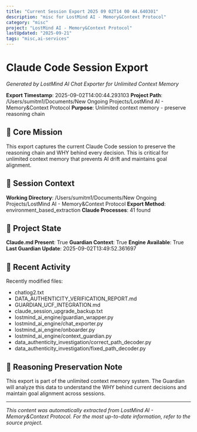 ```yaml
---
title: "Current Session Export 2025 09 02T14 00 44.640301"
description: "misc for LostMind AI - Memory&Context Protocol"
category: "misc"
project: "LostMind AI - Memory&Context Protocol"
lastUpdated: "2025-09-21"
tags: "misc,ai-services"
---
```


# Claude Code Session Export

*Generated by LostMind AI Chat Exporter for Unlimited Context Memory*

**Export Timestamp**: 2025-09-02T14:00:44.293103
**Project Path**: /Users/sumitm1/Documents/New Ongoing Projects/LostMind AI - Memory&Context Protocol
**Purpose**: Unlimited context memory - preserve reasoning chain

## 🎯 Core Mission

This export captures the current Claude Code session to preserve the reasoning chain and WHY behind every decision. This is critical for unlimited context memory that prevents AI drift and maintains goal alignment.

## 💬 Session Context

**Working Directory**: /Users/sumitm1/Documents/New Ongoing Projects/LostMind AI - Memory&Context Protocol
**Export Method**: environment_based_extraction
**Claude Processes**: 41 found

## 📂 Project State

**Claude.md Present**: True
**Guardian Context**: True
**Engine Available**: True
**Last Guardian Update**: 2025-09-02T13:49:52.361697

## 🔄 Recent Activity

Recently modified files:
- chatlog2.txt
- DATA_AUTHENTICITY_VERIFICATION_REPORT.md
- GUARDIAN_UCF_INTEGRATION.md
- claude_session_upgrade_backup.txt
- lostmind_ai_engine/guardian_wrapper.py
- lostmind_ai_engine/chat_exporter.py
- lostmind_ai_engine/onboarder.py
- lostmind_ai_engine/context_guardian.py
- data_authenticity_investigation/correct_path_decoder.py
- data_authenticity_investigation/fixed_path_decoder.py

## 🧠 Reasoning Preservation Note

This export is part of the unlimited context memory system. The Guardian will analyze this data to understand the WHY behind current decisions and maintain goal alignment across sessions.


---
*This content was automatically extracted from LostMind AI - Memory&Context Protocol. For the most up-to-date information, refer to the source project.*
